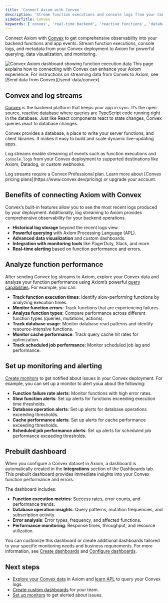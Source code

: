 ```yaml
---
title: 'Connect Axiom with Convex'
description: 'Stream function executions and console logs from your Convex deployment to Axiom for powerful querying, visualization, and monitoring.'
sidebarTitle: Convex
keywords: ['convex', 'real-time backend', 'reactive functions', 'database monitoring', 'subscription tracking']
---
```


Connect Axiom with [Convex](https://convex.dev) to get comprehensive observability into your backend functions and app events. Stream function executions, console logs, and metadata from your Convex deployment to Axiom for powerful querying, data visualization, and monitoring.

<Frame caption="Automatic Axiom dashboard generated for Convex log streams">
  <img src="/doc-assets/shots/convex-axiom-dashboard.png" alt="Convex Axiom dashboard showing function execution data" />
</Frame>

<Info>
This page explains how to connecting with Convex can enhance your Axiom experience. For instructions on streaming data from Convex to Axiom, see [Send data from Convex](/send-data/convex).
</Info>

## Convex and log streams

[Convex](https://convex.dev) is the backend platform that keeps your app in sync. It’s the open source, reactive database where queries are TypeScript code running right in the database. Just like React components react to state changes, Convex queries react to database changes.

Convex provides a database, a place to write your server functions, and client libraries. It makes it easy to build and scale dynamic live-updating apps.

Log streams enable streaming of events such as function executions and `console.log`s from your Convex deployment to supported destinations like Axiom, Datadog, or custom webhooks.

<Info>
Log streams require a Convex Professional plan. Learn more about [Convex pricing plans](https://www.convex.dev/pricing) or upgrade your account.
</Info>

## Benefits of connecting Axiom with Convex

Convex’s built-in features allow you to see the most recent logs produced by your deployment. Additionally, log streaming to Axiom provides comprehensive observability for your backend operations.

- **Historical log storage** beyond the recent logs view.
- **Powerful querying** with Axiom Processing Language (APL).
- **Advanced data visualization** and custom dashboards.
- **Integration with monitoring tools** like PagerDuty, Slack, and more.
- **Real-time alerting** based on function performance and errors.

## Analyze function performance

After sending Convex log streams to Axiom, explore your Convex data and analyze your function performance using Axiom’s powerful [query capabilities](/query-data/explore). For example, you can:

- **Track function execution times**: Identify slow-performing functions by analyzing execution times.
- **Monitor function errors**: Track functions that are experiencing failures.
- **Analyze function types**: Compare performance across different function types (queries, mutations, actions).
- **Track database usage**: Monitor database read patterns and identify resource-intensive functions.
- **Monitor cache performance**: Track query cache hit rates for optimization.
- **Track scheduled job performance**: Monitor scheduled job lag and performance.

## Set up monitoring and alerting

[Create monitors](/monitor-data/monitors) to get notified about issues in your Convex deployment. For example, you can set up a monitor to alert youa about the following:

- **Function failure rate alerts**: Monitor functions with high error rates.
- **Slow function alerts**: Set up alerts for functions exceeding execution time thresholds.
- **Database operation alerts**: Set up alerts for database operations exceeding thresholds.
- **Cache performance alerts**: Set up alerts for cache performance exceeding thresholds.
- **Scheduled job performance alerts**: Set up alerts for scheduled job performance exceeding thresholds.

## Prebuilt dashboard

When you configure a Convex dataset in Axiom, a dashboard is automatically created in the **Integrations** section of the Dashboards tab. This prebuilt dashboard provides immediate insights into your Convex function performance and errors.

The dashboard includes:

- **Function execution metrics**: Success rates, error counts, and performance trends.
- **Database operation insights**: Query patterns, mutation frequencies, and subscription activity.
- **Error analysis**: Error types, frequency, and affected functions.
- **Performance monitoring**: Response times, throughput, and resource utilization.

You can customize this dashboard or create additional dashboards tailored to your specific monitoring needs and business requirements. For more information, see [Create dashboards](/dashboards/create) and [Configure dashboards](/dashboards/configure).

## Next steps

- [Explore your Convex data](/query-data/explore) in Axiom and [learn APL](/apl/introduction) to query your Convex logs.
- [Create custom dashboards](/dashboards/create) for your team.
- [Set up monitors](/monitor-data/monitors) to get alerted about issues.
